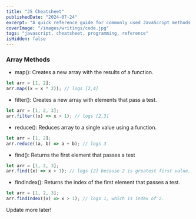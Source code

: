 ```yaml
---
title: "JS Cheatsheet"
publishedDate: "2024-07-24"
excerpt: "A quick reference guide for commonly used JavaScript methods and functions."
coverImage: "/images/writings/code.jpg"
tags: "javascript, cheatsheet, programming, reference"
isHidden: false
---
```


### Array Methods

- map(): Creates a new array with the results of a function.

```javascript
let arr = [1, 2];
arr.map((x = x * 2)); // logs [2,4]
```

- filter(): Creates a new array with elements that pass a test.

```javascript
let arr = [1, 2, 3];
arr.filter((x) => x > 1); // logs [2,3]
```

- reduce(): Reduces array to a single value using a function.

```javascript
let arr = [1, 2];
arr.reduce((a, b) => a + b); // logs 3
```

- find(): Returns the first element that passes a test

```javascript
let arr = [1, 2, 3];
arr.find((x) => x > 1); // logs [2] because 2 is greatest first value.
```

- findIndex(): Returns the index of the first element that passes a test.

```javascript   
let arr = [1, 2, 3];
arr.findIndex((x) => x > 1); // logs 1, which is index of 2.
```

Update more later!
